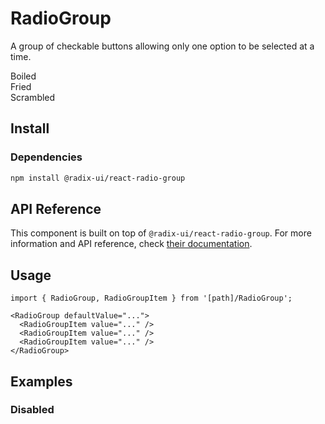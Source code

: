 
# RadioGroup

A group of checkable buttons allowing only one option to be selected at a time.

<Box>
  <RadioGroup defaultValue="rg2" className="text-sm text-foreground">
    <div className="flex gap-2 items-center">
      <RadioGroupItem id="rg1" value="rg1" />
      <label htmlFor="rg1">Boiled</label>
    </div>
    <div className="flex gap-2 items-center">
      <RadioGroupItem id="rg2" value="rg2" />
      <label htmlFor="rg2">Fried</label>
    </div>
    <div className="flex gap-2 items-center">
      <RadioGroupItem id="rg3" value="rg3" />
      <label htmlFor="rg3">Scrambled</label>
    </div>
  </RadioGroup>
</Box>

## Install

<FileSource path="@/foundations/components/RadioGroup" />

### Dependencies

```bash copy
npm install @radix-ui/react-radio-group
```

## API Reference

This component is built on top of `@radix-ui/react-radio-group`. For more information and API reference, check [their documentation](https://www.radix-ui.com/primitives/docs/components/radio-group#api-reference).

## Usage

```tsx copy
import { RadioGroup, RadioGroupItem } from '[path]/RadioGroup';
```

```tsx copy
<RadioGroup defaultValue="...">
  <RadioGroupItem value="..." />
  <RadioGroupItem value="..." />
  <RadioGroupItem value="..." />
</RadioGroup>
```

## Examples

### Disabled

<ComponentPreview path="@/foundations/components/RadioGroup/examples/RadioGroupDisabled" />
